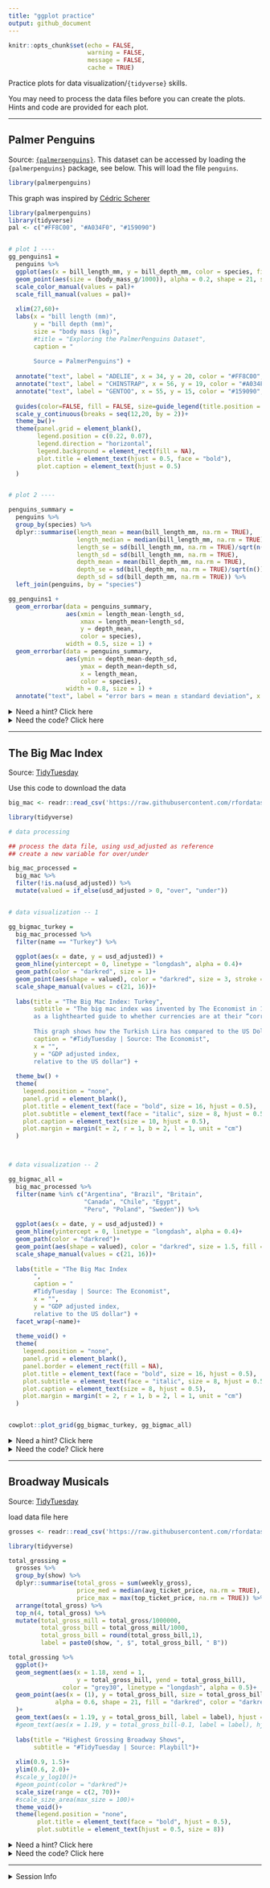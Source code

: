 ```yaml
---
title: "ggplot practice"
output: github_document
---
```


```r
knitr::opts_chunk$set(echo = FALSE,
                      warning = FALSE,
                      message = FALSE,
                      cache = TRUE)
```

Practice plots for data visualization/`{tidyverse}` skills. 

You may need to process the data files before you can create the plots. Hints and code are provided for each plot. 

---

## Palmer Penguins

Source: [`{palmerpenguins}`](https://github.com/allisonhorst/palmerpenguins). 
This dataset can be accessed by loading the `{palmerpenguins}` package, see below. This will load the file `penguins`.

```r
library(palmerpenguins)
```

This graph was inspired by [Cédric Scherer](https://github.com/Z3tt/TidyTuesday/tree/master/plots/2020_31)

```r
library(palmerpenguins)
library(tidyverse)
pal <- c("#FF8C00", "#A034F0", "#159090")


# plot 1 ----
gg_penguins1 =
  penguins %>% 
  ggplot(aes(x = bill_length_mm, y = bill_depth_mm, color = species, fill = species))+
  geom_point(aes(size = (body_mass_g/1000)), alpha = 0.2, shape = 21, stroke = 1)+
  scale_color_manual(values = pal)+
  scale_fill_manual(values = pal)+
  
  xlim(27,60)+
  labs(x = "bill length (mm)",
       y = "bill depth (mm)",
       size = "body mass (kg)",
       #title = "Exploring the PalmerPenguins Dataset",
       caption = "
       
       Source = PalmerPenguins") +
  
  annotate("text", label = "ADELIE", x = 34, y = 20, color = "#FF8C00", fontface = "bold")+
  annotate("text", label = "CHINSTRAP", x = 56, y = 19, color = "#A034F0", fontface = "bold")+
  annotate("text", label = "GENTOO", x = 55, y = 15, color = "#159090", fontface = "bold")+
  
  guides(color=FALSE, fill = FALSE, size=guide_legend(title.position = "top"))+
  scale_y_continuous(breaks = seq(12,20, by = 2))+
  theme_bw()+
  theme(panel.grid = element_blank(),
        legend.position = c(0.22, 0.07),
        legend.direction = "horizontal",
        legend.background = element_rect(fill = NA),
        plot.title = element_text(hjust = 0.5, face = "bold"),
        plot.caption = element_text(hjust = 0.5)
  )


# plot 2 ----

penguins_summary = 
  penguins %>% 
  group_by(species) %>% 
  dplyr::summarise(length_mean = mean(bill_length_mm, na.rm = TRUE),
                   length_median = median(bill_length_mm, na.rm = TRUE),
                   length_se = sd(bill_length_mm, na.rm = TRUE)/sqrt(n()),
                   length_sd = sd(bill_length_mm, na.rm = TRUE),
                   depth_mean = mean(bill_depth_mm, na.rm = TRUE),
                   depth_se = sd(bill_depth_mm, na.rm = TRUE)/sqrt(n()),
                   depth_sd = sd(bill_depth_mm, na.rm = TRUE)) %>% 
  left_join(penguins, by = "species")

gg_penguins1 + 
  geom_errorbar(data = penguins_summary, 
                aes(xmin = length_mean-length_sd, 
                    xmax = length_mean+length_sd, 
                    y = depth_mean,
                    color = species),
                width = 0.5, size = 1) +
  geom_errorbar(data = penguins_summary, 
                aes(ymin = depth_mean-depth_sd, 
                    ymax = depth_mean+depth_sd, 
                    x = length_mean,
                    color = species),
                width = 0.8, size = 1) +
  annotate("text", label = "error bars = mean ± standard deviation", x = 52, y = 12, size = 3)
```


<details>
<summary>Need a hint? Click here</summary>

- This graph uses two datasets: (a) the `penguins` dataset to create the scatterplot, and (b) a summary dataset for the error bars, which must be created from the `penguins` dataset.
- Use `{dplyr}` tools (`group_by()`, `summarize()`) to calculate means and standard deviations.
- Color palette used is: `pal <- c("#FF8C00", "#A034F0", "#159090")`.


</details>


<details>
<summary>Need the code? Click here</summary>

```r
# load packages
library(palmerpenguins)
library(tidyverse)

# set the color palette
pal <- c("#FF8C00", "#A034F0", "#159090")


# plot 1 (base scatterplot) ----
gg_penguins1 =
  penguins %>% 
  ggplot(aes(x = bill_length_mm, y = bill_depth_mm, color = species, fill = species))+
  
  geom_point(aes(size = (body_mass_g/1000)), alpha = 0.2, shape = 21, stroke = 1)+
  
  # we are using shape = 21 (filled circle), which has both color and fill arguments
  scale_color_manual(values = pal)+
  scale_fill_manual(values = pal)+
  
  # set axis labels, title, caption, etc. 
  labs(x = "bill length (mm)",
       y = "bill depth (mm)",
       size = "body mass (kg)",
       #title = "Exploring the PalmerPenguins Dataset",
       caption = "
       
       Source = PalmerPenguins") +
  
  # add text via annotations to label the three species
  # this is an alternative to putting the colors in the legend
  annotate("text", label = "ADELIE", x = 34, y = 20, color = "#FF8C00", fontface = "bold")+
  annotate("text", label = "CHINSTRAP", x = 56, y = 19, color = "#A034F0", fontface = "bold")+
  annotate("text", label = "GENTOO", x = 55, y = 15, color = "#159090", fontface = "bold")+
  
  guides(color=FALSE, fill = FALSE, size=guide_legend(title.position = "top"))+
  
  # set axis limits
  # x axis is easier, but y-axis needs the scale_* function to set breaks
  xlim(27,60)+
  scale_y_continuous(breaks = seq(12,20, by = 2))+
  
  # set and customize the theme
  theme_bw()+
  theme(panel.grid = element_blank(),
        legend.position = c(0.22, 0.07),
        legend.direction = "horizontal",
        legend.background = element_rect(fill = NA),
        plot.title = element_text(hjust = 0.5, face = "bold"),
        plot.caption = element_text(hjust = 0.5)
  )


# plot 2 (error bars) ----

# create a summary dataframe that has mean/sd values
penguins_summary = 
  penguins %>% 
  group_by(species) %>% 
  dplyr::summarise(length_mean = mean(bill_length_mm, na.rm = TRUE),
                   length_sd = sd(bill_length_mm, na.rm = TRUE),
                   depth_mean = mean(bill_depth_mm, na.rm = TRUE),
                   depth_sd = sd(bill_depth_mm, na.rm = TRUE),
                   #length_se = sd(bill_length_mm, na.rm = TRUE)/sqrt(n()),
                   #depth_se = sd(bill_depth_mm, na.rm = TRUE)/sqrt(n())
  ) %>% 
  left_join(penguins, by = "species")


# now use this summary dataframe to add error bars onto the first plot
gg_penguins1 + 
  geom_errorbar(data = penguins_summary, 
                aes(xmin = length_mean-length_sd, 
                    xmax = length_mean+length_sd, 
                    y = depth_mean,
                    color = species),
                width = 0.5, size = 1) +
  geom_errorbar(data = penguins_summary, 
                aes(ymin = depth_mean-depth_sd, 
                    ymax = depth_mean+depth_sd, 
                    x = length_mean,
                    color = species),
                width = 0.8, size = 1) +
  annotate("text", label = "error bars = mean ± standard deviation", x = 52, y = 12, size = 3)
```

</details>



---

## The Big Mac Index
Source: [TidyTuesday](https://github.com/rfordatascience/tidytuesday/tree/master/data/2020/2020-12-22)

Use this code to download the data 

```r
big_mac <- readr::read_csv('https://raw.githubusercontent.com/rfordatascience/tidytuesday/master/data/2020/2020-12-22/big-mac.csv')
```

```r
library(tidyverse)

# data processing 

## process the data file, using usd_adjusted as reference
## create a new variable for over/under

big_mac_processed = 
  big_mac %>% 
  filter(!is.na(usd_adjusted)) %>% 
  mutate(valued = if_else(usd_adjusted > 0, "over", "under")) 


# data visualization -- 1

gg_bigmac_turkey =
  big_mac_processed %>% 
  filter(name == "Turkey") %>% 
  
  ggplot(aes(x = date, y = usd_adjusted)) +
  geom_hline(yintercept = 0, linetype = "longdash", alpha = 0.4)+
  geom_path(color = "darkred", size = 1)+
  geom_point(aes(shape = valued), color = "darkred", size = 3, stroke = 1, fill = "white") + 
  scale_shape_manual(values = c(21, 16))+
  
  labs(title = "The Big Mac Index: Turkey",
       subtitle = "The big mac index was invented by The Economist in 1986
       as a lighthearted guide to whether currencies are at their “correct” level.
       
       This graph shows how the Turkish Lira has compared to the US Dollar.",
       caption = "#TidyTuesday | Source: The Economist",
       x = "",
       y = "GDP adjusted index, 
       relative to the US dollar") + 
  
  theme_bw() +
  theme(
    legend.position = "none",
    panel.grid = element_blank(),
    plot.title = element_text(face = "bold", size = 16, hjust = 0.5),
    plot.subtitle = element_text(face = "italic", size = 8, hjust = 0.5),
    plot.caption = element_text(size = 10, hjust = 0.5),
    plot.margin = margin(t = 2, r = 1, b = 2, l = 1, unit = "cm")
  ) 



# data visualization -- 2

gg_bigmac_all = 
  big_mac_processed %>% 
  filter(name %in% c("Argentina", "Brazil", "Britain", 
                     "Canada", "Chile", "Egypt",
                     "Peru", "Poland", "Sweden")) %>% 
  
  ggplot(aes(x = date, y = usd_adjusted)) +
  geom_hline(yintercept = 0, linetype = "longdash", alpha = 0.4)+
  geom_path(color = "darkred")+
  geom_point(aes(shape = valued), color = "darkred", size = 1.5, fill = "white") + 
  scale_shape_manual(values = c(21, 16))+
  
  labs(title = "The Big Mac Index
       ",
       caption = "
       #TidyTuesday | Source: The Economist",
       x = "",
       y = "GDP adjusted index, 
       relative to the US dollar") + 
  facet_wrap(~name)+
  
  theme_void() +
  theme(
    legend.position = "none",
    panel.grid = element_blank(),
    panel.border = element_rect(fill = NA),
    plot.title = element_text(face = "bold", size = 16, hjust = 0.5),
    plot.subtitle = element_text(face = "italic", size = 8, hjust = 0.5),
    plot.caption = element_text(size = 8, hjust = 0.5),
    plot.margin = margin(t = 2, r = 1, b = 2, l = 1, unit = "cm")
  ) 


cowplot::plot_grid(gg_bigmac_turkey, gg_bigmac_all)
```

<details>
<summary>Need a hint? Click here</summary>

- We are setting different shapes for + and - values. To do this, create a new binary variable for above/below, and use that in `aes(shape = ...)`.
- Horizontal line at y = 0: `geom_hline (yintercept = 0)`
- Gridlines can be removed using `theme()`

For the second plot,  

- Choose a few countries using `filter(name %in% c(...))`
- Panels created using `facet_wrap()` 

</details>


<details>
<summary>Need the code? Click here</summary>

```r
library(tidyverse)

# data processing 

## process the data file, using usd_adjusted as reference
## create a new variable for over/under

big_mac_processed = 
  big_mac %>% 
  filter(!is.na(usd_adjusted)) %>% 
  mutate(valued = if_else(usd_adjusted > 0, "over", "under")) 


# data visualization -- 1

gg_bigmac_turkey =
  big_mac_processed %>% 
  filter(name == "Turkey") %>% 
  
  ggplot(aes(x = date, y = usd_adjusted)) +
  
  # set the horizontal line first, as that will go under all the other geoms
  geom_hline(yintercept = 0, linetype = "longdash", alpha = 0.4)+
  
  geom_path(color = "darkred", size = 1)+
  geom_point(aes(shape = valued), color = "darkred", size = 3, stroke = 1, fill = "white") + 
  scale_shape_manual(values = c(21, 16))+
  
  labs(title = "The Big Mac Index: Turkey",
       subtitle = "The big mac index was invented by The Economist in 1986
       as a lighthearted guide to whether currencies are at their “correct” level.
       
       This graph shows how the Turkish Lira has compared to the US Dollar.",
       caption = "#TidyTuesday | Source: The Economist",
       x = "",
       y = "GDP adjusted index, 
       relative to the US dollar") + 
  
  theme_bw() +
  theme(
    legend.position = "none",
    panel.grid = element_blank(),
    plot.title = element_text(face = "bold", size = 16, hjust = 0.5),
    plot.subtitle = element_text(face = "italic", size = 8, hjust = 0.5),
    plot.caption = element_text(size = 10, hjust = 0.5),
    plot.margin = margin(t = 2, r = 1, b = 2, l = 1, unit = "cm")
  ) 


# data visualization -- 2

gg_bigmac_all = 
  big_mac_processed %>% 
  # select a few countries. this is a random list to get a 3x3 set of panels
  filter(name %in% c("Argentina", "Brazil", "Britain", 
                     "Canada", "Chile", "Egypt",
                     "Peru", "Poland", "Sweden")) %>% 
  
  ggplot(aes(x = date, y = usd_adjusted)) +
  geom_hline(yintercept = 0, linetype = "longdash", alpha = 0.4)+
  geom_path(color = "darkred")+
  geom_point(aes(shape = valued), color = "darkred", size = 1.5, fill = "white") + 
  scale_shape_manual(values = c(21, 16))+
  
  labs(title = "The Big Mac Index
       ",
       caption = "
       #TidyTuesday | Source: The Economist",
       x = "",
       y = "GDP adjusted index, 
       relative to the US dollar") + 
  facet_wrap(~name)+
  
  theme_void() +
  theme(
    legend.position = "none",
    panel.grid = element_blank(),
    panel.border = element_rect(fill = NA),
    plot.title = element_text(face = "bold", size = 16, hjust = 0.5),
    plot.subtitle = element_text(face = "italic", size = 8, hjust = 0.5),
    plot.caption = element_text(size = 8, hjust = 0.5),
    plot.margin = margin(t = 2, r = 1, b = 2, l = 1, unit = "cm")
  ) 
```
</details>


---

## Broadway Musicals
Source: [TidyTuesday](https://github.com/rfordatascience/tidytuesday/tree/master/data/2020/2020-04-28)

load data file here
```r
grosses <- readr::read_csv('https://raw.githubusercontent.com/rfordatascience/tidytuesday/master/data/2020/2020-04-28/grosses.csv', guess_max = 40000)
```

```r
library(tidyverse)

total_grossing = 
  grosses %>% 
  group_by(show) %>% 
  dplyr::summarise(total_gross = sum(weekly_gross),
                   price_med = median(avg_ticket_price, na.rm = TRUE),
                   price_max = max(top_ticket_price, na.rm = TRUE)) %>% 
  arrange(total_gross) %>% 
  top_n(4, total_gross) %>% 
  mutate(total_gross_mill = total_gross/1000000,
         total_gross_bill = total_gross_mill/1000,
         total_gross_bill = round(total_gross_bill,1),
         label = paste0(show, ", $", total_gross_bill, " B"))

total_grossing %>% 
  ggplot()+
  geom_segment(aes(x = 1.18, xend = 1, 
                   y = total_gross_bill, yend = total_gross_bill),
               color = "grey30", linetype = "longdash", alpha = 0.5)+  
  geom_point(aes(x = (1), y = total_gross_bill, size = total_gross_bill), 
             alpha = 0.6, shape = 21, fill = "darkred", color = "darkred", stroke = 1.5,
  )+
  geom_text(aes(x = 1.19, y = total_gross_bill, label = label), hjust = 0, size = 4)+
  #geom_text(aes(x = 1.19, y = total_gross_bill-0.1, label = label), hjust = 0, size = 3)+
  
  labs(title = "Highest Grossing Broadway Shows",
       subtitle = "#TidyTuesday | Source: Playbill")+
  
  xlim(0.9, 1.5)+
  ylim(0.6, 2.0)+
  #scale_y_log10()+
  #geom_point(color = "darkred")+
  scale_size(range = c(2, 70))+
  #scale_size_area(max_size = 100)+
  theme_void()+
  theme(legend.position = "none",
        plot.title = element_text(face = "bold", hjust = 0.5),
        plot.subtitle = element_text(hjust = 0.5, size = 8))


```

<details>
<summary>Need a hint? Click here</summary>

- This may look intimidating, but this is just a fancy-looking `geom_point`.
- Data are provided as weekly gross, you need to calculate the total gross per show, i.e.
`group_by(show) %>% summarize(...)`
- Then you choose the top 4 highest shows, using the `top_n()` function.
- Create a label and then use `geom_text`

</details>


<details>
<summary>Need the code? Click here</summary>
```r
# first, process the data
# gross values are in terms of weekly gross, we need to calculate total gross per show
total_grossing = 
  grosses %>% 
  group_by(show) %>% 
  dplyr::summarise(total_gross = sum(weekly_gross)) %>% 
  arrange(total_gross) %>% 
  # filter only the top 4
  top_n(4, total_gross) %>%
  # we want to report the gross in terms of billion dollars
  # then create a `label` column that includes the show name and the total gross in $B
  mutate(total_gross_mill = total_gross/1000000,
         total_gross_bill = total_gross_mill/1000,
         total_gross_bill = round(total_gross_bill,1),
         label = paste0(show, ", $", total_gross_bill, " B"))

# now make the plot
total_grossing %>% 
  ggplot()+
  
  # make the segment first, so that goes to the back
  geom_segment(aes(x = 1.18, xend = 1, 
                   y = total_gross_bill, yend = total_gross_bill),
               color = "grey30", linetype = "longdash", alpha = 0.5)+  
  
  # because we want all the circles lined vertically, set x = constant value, e.g. 1
  geom_point(aes(x = 1, y = total_gross_bill, size = total_gross_bill), 
             alpha = 0.6, shape = 21, fill = "darkred", color = "darkred", stroke = 1.5)+
  
  # geom_text will add text labels to the plot, it works the same way as other geoms
  geom_text(aes(x = 1.19, y = total_gross_bill, label = label), hjust = 0, size = 4)+
  
  
  labs(title = "Highest Grossing Broadway Shows",
       subtitle = "#TidyTuesday | Source: Playbill")+
  
  xlim(0.9, 1.5)+
  ylim(0.6, 2.0)+

  scale_size(range = c(2, 70))+

  # set and customize theme 
  theme_void()+
  theme(legend.position = "none",
        plot.title = element_text(face = "bold", hjust = 0.5),
        plot.subtitle = element_text(hjust = 0.5, size = 8))
```

</details>


---
<details>
<summary>Session Info</summary>

**Kaizad F. Patel**

Date last run: `r Sys.Date()`

```r
sessionInfo()
```



</details>
